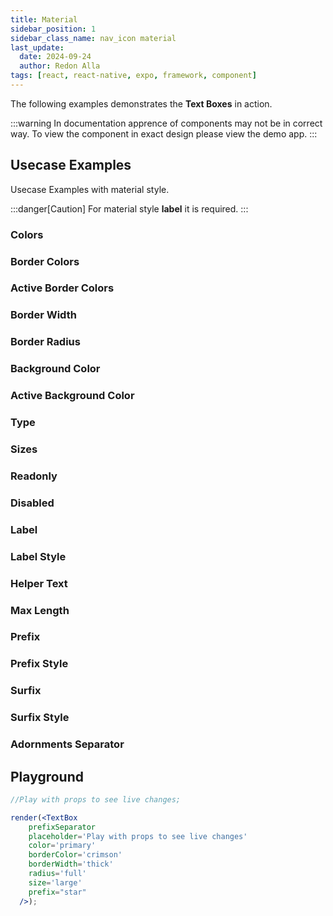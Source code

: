 ```yaml
---
title: Material
sidebar_position: 1
sidebar_class_name: nav_icon material
last_update:
  date: 2024-09-24
  author: Redon Alla
tags: [react, react-native, expo, framework, component]
---
```




The following examples demonstrates the **Text Boxes** in action.

:::warning
In documentation apprence of components may not be in correct way.
To view the component in exact design please view the demo app.
:::

## Usecase Examples

Usecase Examples with material style.

:::danger[Caution]
For material style **label** it is required.
:::


### Colors

<ExampleWramper codeExample={ColorsExampleMdx}>
  <ColorsExample />
</ExampleWramper>

### Border Colors

<ExampleWramper codeExample={BorderColorsExampleMdx}>
  <BorderColorsExample />
</ExampleWramper>

### Active Border Colors

<ExampleWramper codeExample={ActiveBorderColorsExampleMdx}>
  <ActiveBorderColorsExample />
</ExampleWramper>

### Border Width

<ExampleWramper codeExample={BorderWidthExampleMdx}>
  <BorderWidthExample />
</ExampleWramper>

### Border Radius

<ExampleWramper codeExample={BorderRadiusExampleMdx}>
  <BorderRadiusExample />
</ExampleWramper>

### Background Color

<ExampleWramper codeExample={BackgroundColorExampleMdx}>
  <BackgroundColorExample />
</ExampleWramper>

### Active Background Color

<ExampleWramper codeExample={ActiveBackgroundColorExampleMdx}>
  <ActiveBackgroundColorExample />
</ExampleWramper>

### Type

<ExampleWramper codeExample={TypeExampleMdx}>
  <TypeExample />
</ExampleWramper>

### Sizes

<ExampleWramper codeExample={SizesExampleMdx}>
  <SizesExample />
</ExampleWramper>

### Readonly

<ExampleWramper codeExample={ReadonlyExampleMdx}>
  <ReadonlyExample />
</ExampleWramper>

### Disabled

<ExampleWramper codeExample={ReadonlyExampleMdx}>
  <ReadonlyExample />
</ExampleWramper>

### Label

<ExampleWramper codeExample={LabelExampleMdx}>
  <LabelExample />
</ExampleWramper>

### Label Style

<ExampleWramper codeExample={LabelStyleExampleMdx}>
  <LabelStyleExample />
</ExampleWramper>

### Helper Text

<ExampleWramper codeExample={HelperTextExampleMdx}>
  <HelperTextExample />
</ExampleWramper>

### Max Length

<ExampleWramper codeExample={MaxLengthExampleMdx}>
  <MaxLengthExample />
</ExampleWramper>

### Prefix

<ExampleWramper codeExample={PrefixExampleMdx}>
  <PrefixExample />
</ExampleWramper>

### Prefix Style

<ExampleWramper codeExample={PrefixStyleExampleMdx}>
  <PrefixStyleExample />
</ExampleWramper>

### Surfix

<ExampleWramper codeExample={SurfixExampleMdx}>
  <SurfixExample />
</ExampleWramper>

### Surfix Style

<ExampleWramper codeExample={SurfixStyleExampleMdx}>
  <SurfixStyleExample />
</ExampleWramper>


### Adornments Separator

<ExampleWramper codeExample={AdornmentSeparatorExampleMdx}>
  <AdornmentSeparatorExample />
</ExampleWramper>

## Playground

```jsx live noInline
//Play with props to see live changes;

render(<TextBox
    prefixSeparator
    placeholder='Play with props to see live changes'
    color='primary'
    borderColor='crimson'
    borderWidth='thick'
    radius='full'
    size='large'
    prefix="star"
  />);
```